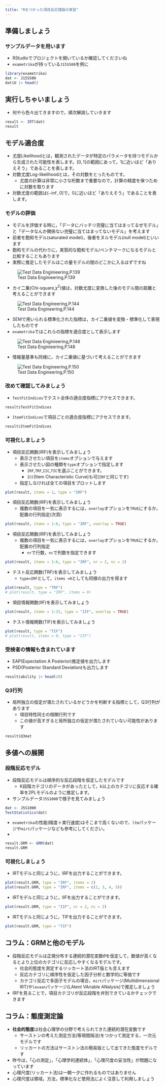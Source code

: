 ```yaml
---
title: "Rをつかった項目反応理論の実習"
---
```


## 準備しましょう

### サンプルデータを用います

+ RStudioでプロジェクトを開いているか確認してくださいね
+ `exametrika`が持っている`J15S500`を例に

```r
library(exametrika)
dat <- J15S500
dat$U |> head()
```

## 実行しちゃいましょう

+ 何やら色々出てきますので，順次解説していきます
```r
result <- IRT(dat)
result
```

## モデル適合度

+ 尤度Likelihoodとは，観測されたデータが特定のパラメータを持つモデルから生成された可能性を表します。$[0,1]$の範囲にあって，$1$に近いほど「ありえそう」であることを表します。
+ 対数尤度Log-likelihoodとは，その対数をとったものです。
    + 尤度の計算は非常に小さな桁数まで重要なので，計算の精度を保つために対数を取ります
+ 対数尤度の範囲は$(-\inf,0]$で，$0$に近いほど「ありえそう」であることを表します。

### モデルの評価

+ モデルを評価する時に，「データにバッチリ完璧に当てはまってるぜモデル」と「データなんか関係ない完璧に当てはまってないモデル」を考えます
+ 前者を飽和モデル(saturated model)，後者をヌルモデル(null model)といいます
+ 飽和モデルの代わりに，実質的な飽和モデル/ベンチマークになるモデルと比較することもあります
+ 実際に推定したモデルはこの量モデルの間のどこかに入るはずですね

![Test Data Enginieering,P.139](modelFItinSEM.png)

+ カイ二乗(Chi-square,$\chi^2$)値は，対数尤度に変換した後のモデル間の距離と考えることができます


![Test Data Engineering,P.144](ChisqTransFormation.png)

+ SEMで用いられる標準化された指標は，カイ二乗値を変換・標準化して表現したものです
+ `exametrika`ではこれらの指標を適合度として表示します

![Test Data Enginieering,P.148](otherIndices.png)

+ 情報量基準も同様に，カイ二乗値に基づいて考えることができます

![Test Data Engineering,P.150](InformationCriteria.png)


### 改めて確認してみましょう

+ `TestFitIndices`でテスト全体の適合度指標にアクセスできます。

```r
result$TestFitIndices
```

+ `ItemFitIndices`で項目ごとの適合度指標にアクセスできます。

```r
result$ItemFitIndices
```

### 可視化しましょう

+ 項目反応関数(IRF)を表示してみましょう
    + 表示させたい項目を`items`オプションで与えます
    + 表示させたい図の種類を`type`オプションで指定します
        + `IRF`,`TRF`,`IIC`,`TIC`を選ぶことができます。
        + `ICC`(Item Characteristic Curve)も可(`IRF`と同じです)
    + 指定しなければ全ての項目をプロットします

```r
plot(result, items = 1, type = "IRF")
```

+ 項目反応関数(IRF)を表示してみましょう
    + 複数の項目を一気に表示するには，`overlay`オプションを`TRUE`にするか，配置の行列指定(次頁)

```r
plot(result, items = 1:6, type = "IRF", overlay = TRUE)
```

+ 項目反応関数(IRF)を表示してみましょう
    + 複数の項目を一気に表示するには，`overlay`オプションを`TRUE`にするか，配置の行列指定
        + `nr`で行数，`nc`で列数を指定できます

```r
plot(result, items = 1:6, type = "IRF", nr = 3, nc = 2)
```

+ テスト反応関数(TRF)を表示してみましょう
    + `type=IRF`として，`items =0`としても同様の出力を得ます

```r
plot(result, type = "TRF")
# plot(result, type = "IRF", items = 0)
```

+ 項目情報関数(IIF)を表示してみましょう

```r
plot(result, items = 1:15, type = "IIF", overlay = TRUE)
```

+ テスト情報関数(TIF)を表示してみましょう

```r
plot(result, type = "TIF")
# plot(result, items = 0, type = "IIF")
```

### 受検者の情報も含まれています

+ EAP(Expectation A Posterior)推定値を出力します
+ PSD(Posterior Standard Deviation)も出力します

```r
result$ability |> head(20)
```


### Q3行列

+ 局所独立の仮定が満たされているかどうかを判断する指標として，Q3行列があります
    + 項目特性同士の相関行列です
    + この値が高すぎると局所独立の仮定が満たされていない可能性があります
    
```r
result$Q3mat
```

## 多値への展開

### 段階反応モデル

+ 段階反応モデルは順序的な反応段階を仮定したモデルです
    + K段階カテゴリのデータがあったとして，k以上のカテゴリに反応する確率を2PLモデルのように推定します。
+ サンプルデータ`J5S1000`で様子を見てみましょう

```r
dat <- J5S1000
TestStatistics(dat)
```

+ `exametrika`の性能(精度＋実行速度)はそこまで高くないので、`ltm`パッケージや`mirt`パッケージなども参考にしてください。
+ 

```r
result.GRM <- GRM(dat)
result.GRM
```

### 可視化しましょう

+ IRTモデルと同じように，IRFを出力することができます。

```r
plot(result.GRM, type = "IRF", items = 2)
plot(result.GRM, type = "IRF", items = c(1, 3, 4, 5))
```

+ IRTモデルと同じように，IIFを出力することができます。

```r
plot(result.GRM, type = "IIF", nr = 2, nc = 2)
```

+ IRTモデルと同じように，TIFを出力することができます。

```r
plot(result.GRM, type = "TIF")
```

## コラム：GRMと他のモデル

+ 段階反応モデルは正規分布する連続的潜在変数$\theta$を仮定して，数値が高くなるとより上位のカテゴリに反応しやすくなるモデルです。
    + 社会的態度を測定するリッカート法のIRT版とも言えます
    + 反応カテゴリに順序性を仮定した因子分析と数学的に等価です
    + カテゴリ反応で多因子モデルの場合，`mirt`パッケージ(Multidimensional IRT)や`lavaan`パッケージ(LAtent VAriable ANalysis)で推定しましょう
+ IRFを見ることで，項目カテゴリが反応段階を弁別できているかチェックできます

## コラム：態度測定論

+ **社会的態度**は社会心理学の分野で考えられてきた連続的潜在変数です
    + サーストンの考えた測定方法(等現間隔法)をつかって測定する，一次元モデルです
    + リッカートの方法はサーストン法の簡易版として出てきた態度モデルです
+ 昨今は，「心の測定」，「心理学的連続体」，「心理尺度の妥当性」が問題になっています
+ 心理尺度(リッカート法)は一朝一夕に作れるものではありません
+ 心理尺度は領域，方法，標準化など使用法によく注意して利用しましょう

